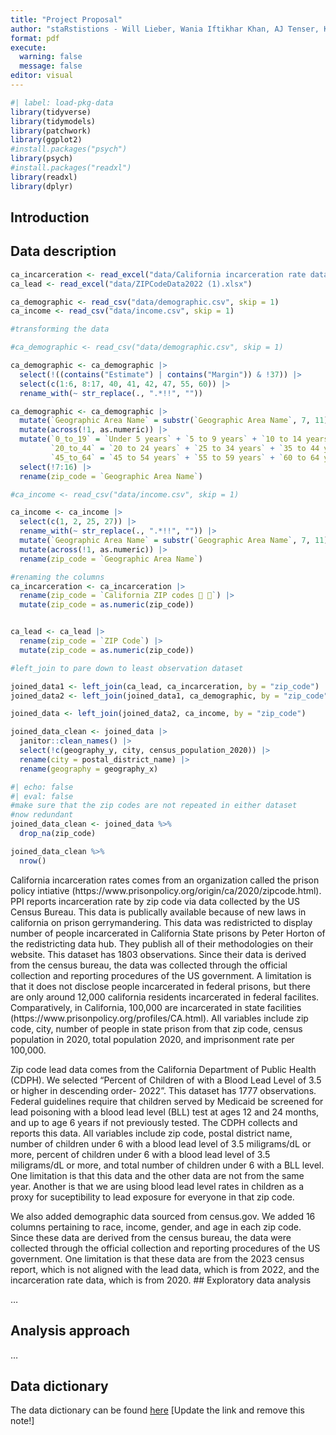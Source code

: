 ```yaml
---
title: "Project Proposal"
author: "staRstistions - Will Lieber, Wania Iftikhar Khan, AJ Tenser, Kami Akala"
format: pdf
execute: 
  warning: false
  message: false
editor: visual
---
```


```r
#| label: load-pkg-data
library(tidyverse)
library(tidymodels)
library(patchwork)
library(ggplot2)
#install.packages("psych")
library(psych)
#install.packages("readxl") 
library(readxl)  
library(dplyr) 
```

## Introduction

## Data description

```r

ca_incarceration <- read_excel("data/California incarceration rate data.xlsx")
ca_lead <- read_excel("data/ZIPCodeData2022 (1).xlsx")

ca_demographic <- read_csv("data/demographic.csv", skip = 1)
ca_income <- read_csv("data/income.csv", skip = 1)
```

```r
#transforming the data

#ca_demographic <- read_csv("data/demographic.csv", skip = 1)

ca_demographic <- ca_demographic |>
  select(!((contains("Estimate") | contains("Margin")) & !37)) |>
  select(c(1:6, 8:17, 40, 41, 42, 47, 55, 60)) |>
  rename_with(~ str_replace(., ".*!!", ""))

ca_demographic <- ca_demographic |>
  mutate(`Geographic Area Name` = substr(`Geographic Area Name`, 7, 11)) |>
  mutate(across(!1, as.numeric)) |>
  mutate(`0_to_19` = `Under 5 years` + `5 to 9 years` + `10 to 14 years` + `15 to 19 years`,
         `20_to_44` = `20 to 24 years` + `25 to 34 years` + `35 to 44 years`,
         `45_to_64` = `45 to 54 years` + `55 to 59 years` + `60 to 64 years`) |>
  select(!7:16) |>
  rename(zip_code = `Geographic Area Name`)

#ca_income <- read_csv("data/income.csv", skip = 1)

ca_income <- ca_income |>
  select(c(1, 2, 25, 27)) |>
  rename_with(~ str_replace(., ".*!!", "")) |>
  mutate(`Geographic Area Name` = substr(`Geographic Area Name`, 7, 11)) |>
  mutate(across(!1, as.numeric)) |>
  rename(zip_code = `Geographic Area Name`)
```

```r
#renaming the columns
ca_incarceration <- ca_incarceration |>
  rename(zip_code = `California ZIP codes  `) |>
  mutate(zip_code = as.numeric(zip_code))


ca_lead <- ca_lead |>
  rename(zip_code = `ZIP Code`) |>
  mutate(zip_code = as.numeric(zip_code))

```

```r
#left_join to pare down to least observation dataset

joined_data1 <- left_join(ca_lead, ca_incarceration, by = "zip_code")
joined_data2 <- left_join(joined_data1, ca_demographic, by = "zip_code")

joined_data <- left_join(joined_data2, ca_income, by = "zip_code")

joined_data_clean <- joined_data |>
  janitor::clean_names() |>
  select(!c(geography_y, city, census_population_2020)) |>
  rename(city = postal_district_name) |>
  rename(geography = geography_x)

```

```r
#| echo: false
#| eval: false
#make sure that the zip codes are not repeated in either dataset
#now redundant
joined_data_clean <- joined_data %>% 
  drop_na(zip_code)
```

```r
joined_data_clean %>% 
  nrow()
```


California incarceration rates comes from an organization called the prison policy intiative (https://www.prisonpolicy.org/origin/ca/2020/zipcode.html). PPI reports incarceration rate by zip code via data collected by the US Census Bureau. This data is publically available because of new laws in california on prison gerrymandering. This data was redistricted to display number of people incarcerated in California State prisons by Peter Horton of the redistricting data hub. They publish all of their methodologies on their website. This dataset has 1803 observations. Since their data is derived from the census bureau, the data was collected through the official collection and reporting procedures of the US government. A limitation is that it does not disclose people incarcerated in federal prisons, but there are only around 12,000 california residents incarcerated in federal facilites. Comparatively, in California, 100,000 are incarcerated in state facilities (https://www.prisonpolicy.org/profiles/CA.html). All variables include zip code, city, number of people in state prison from that zip code, census population in 2020, total population 2020, and imprisonment rate per 100,000.

Zip code lead data comes from the California Department of Public Health (CDPH). We selected "Percent of Children of with a Blood Lead Level of 3.5 or higher in descending order- 2022". This dataset has 1777 observations. Federal guidelines require that children served by Medicaid be screened for lead poisoning with a blood lead level (BLL) test at ages 12 and 24 months, and up to age 6 years if not previously tested. The CDPH collects and reports this data. All variables include zip code, postal district name, number of children under 6 with a blood lead level of 3.5 miligrams/dL or more, percent of children under 6 with a blood lead level of 3.5 miligrams/dL or more, and total number of children under 6 with a BLL level. One limitation is that this data and the other data are not from the same year. Another is that we are using blood lead level rates in children as a proxy for suceptibility to lead exposure for everyone in that zip code. 

We also added demographic data sourced from census.gov. We added 16 columns pertaining to race, income, gender, and age in each zip code. Since these data are derived from the census bureau, the data were collected through the official collection and reporting procedures of the US government. One limitation is that these data are from the 2023 census report, which is not aligned with the lead data, which is from 2022, and the incarceration rate data, which is from 2020.
## Exploratory data analysis

...

## Analysis approach

...

## Data dictionary

The data dictionary can be found [here](ADD%20LINK!!!) \[Update the link and remove this note!\]
